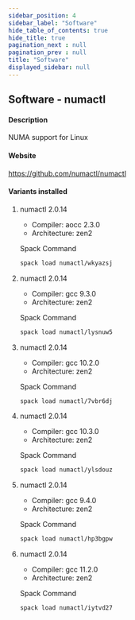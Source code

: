 ```yaml
---
sidebar_position: 4
sidebar_label: "Software"
hide_table_of_contents: true
hide_title: true
pagination_next : null
pagination_prev : null
title: "Software"
displayed_sidebar: null
---
```


## Software - numactl


#### Description
NUMA support for Linux

#### Website
https://github.com/numactl/numactl

#### Variants installed

1. numactl 2.0.14

    - Compiler: aocc 2.3.0
    - Architecture: zen2

    Spack Command
    ```bash
    spack load numactl/wkyazsj
    ```

2. numactl 2.0.14

    - Compiler: gcc 9.3.0
    - Architecture: zen2

    Spack Command
    ```bash
    spack load numactl/lysnuw5
    ```

3. numactl 2.0.14

    - Compiler: gcc 10.2.0
    - Architecture: zen2

    Spack Command
    ```bash
    spack load numactl/7vbr6dj
    ```

4. numactl 2.0.14

    - Compiler: gcc 10.3.0
    - Architecture: zen2

    Spack Command
    ```bash
    spack load numactl/ylsdouz
    ```

5. numactl 2.0.14

    - Compiler: gcc 9.4.0
    - Architecture: zen2

    Spack Command
    ```bash
    spack load numactl/hp3bgpw
    ```

6. numactl 2.0.14

    - Compiler: gcc 11.2.0
    - Architecture: zen2

    Spack Command
    ```bash
    spack load numactl/iytvd27
    ```
